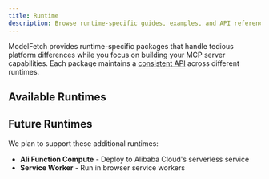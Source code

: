 ```yaml
---
title: Runtime
description: Browse runtime-specific guides, examples, and API references
---
```


ModelFetch provides runtime-specific packages that handle tedious platform differences while you focus on building your MCP server capabilities. Each package maintains a [consistent API](/docs#the-handle-function) across different runtimes.

## Available Runtimes

<Cards>
  <Card
    title="Node.js"
    description="Run simple MCP servers with Node.js"
    href="/docs/runtime/node"
  />
  <Card
    title="Next.js"
    description="Run flexible MCP servers with Next.js"
    href="/docs/runtime/next"
  />
  <Card
    title="Bun"
    description="Run lightning-fast MCP servers with Bun"
    href="/docs/runtime/bun"
  />
  <Card
    title="Deno"
    description="Run secure MCP servers with Deno"
    href="/docs/runtime/deno"
  />
  <Card
    title="Vercel"
    description="Deploy MCP servers to Vercel"
    href="/docs/runtime/vercel"
  />
  <Card
    title="Cloudflare"
    description="Deploy MCP servers to Cloudflare"
    href="/docs/runtime/cloudflare"
  />
  <Card
    title="Netlify"
    description="Deploy MCP servers to Netlify"
    href="/docs/runtime/netlify"
  />
  <Card
    title="Fastly"
    description="Deploy MCP servers to Fastly"
    href="/docs/runtime/fastly"
  />
  <Card
    title="Supabase"
    description="Deploy MCP servers to Supabase"
    href="/docs/runtime/supabase"
  />
  <Card
    title="Gcore"
    description="Deploy MCP servers to Gcore"
    href="/docs/runtime/gcore"
  />
  <Card
    title="AWS Lambda"
    description="Deploy MCP servers to AWS Lambda"
    href="/docs/runtime/aws-lambda"
  />
  <Card
    title="Azure Functions"
    description="Deploy MCP servers to Azure Functions"
    href="/docs/runtime/azure-functions"
  />
</Cards>

## Future Runtimes

We plan to support these additional runtimes:

- **Ali Function Compute** - Deploy to Alibaba Cloud's serverless service
- **Service Worker** - Run in browser service workers
